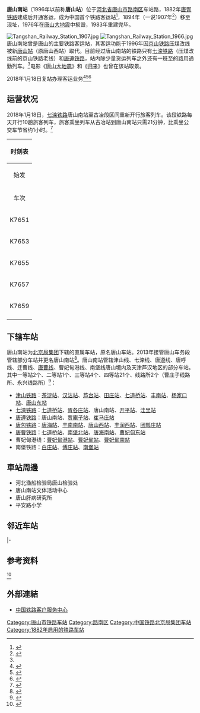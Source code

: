 {{Infobox China railway station
|车站名称 = 唐山南站
|图片 = 唐山南站天桥和水塔.jpg
|图片介绍 = 唐山南站的站场
|其他名称 = 
|车站拼音 = Tangshannan
|英文名称 = Tangshannan Railway Station<ref>{{Cite web |url=http://news.sina.com.cn/o/2012-09-18/080725196193.shtml |title=铁道部:火车站名含"东西南北"统一改用拼音 |accessdate=2016-05-01 |archive-date=2017-07-30 |archive-url=https://web.archive.org/web/20170730073100/http://news.sina.com.cn/o/2012-09-18/080725196193.shtml |dead-url=no }}</ref><ref>{{cite journal |author=[[铁道部运输局|铁道部运输局]] |journal = 铁路客货运输专刊 |year=2012 |issue=4 |title = 关于明确铁路车站站名英文译法的通知 |id = 运营运调电[2012]1911号 |page = 6}}</ref>
|车站代码 = 10793<ref>{{cite book|title=中华人民共和国铁路车站代码（GB/T 10302-2010）|publisher=中国标准出版社|year=2010|isbn=155066140495|ignore-isbn-error=true|pages=35}}</ref>
|电报码 = TKP<ref>{{cite book|author=[[中华人民共和国铁道部|中华人民共和国铁道部]]|title=铁路电报站名略号（2012）|publisher=中国铁道出版社|location=北京|year=2012|unified=15113·3468|pages=124}}</ref>
|拼音码 = TSN
|车站类型 = 客、货运站
|技术性质 = 
|业务性质 = 
|始建时间 = 1881年
|开通运营 = 1882年
|rebuilt = 1882—1894年（现站址）<br>1983年11月15日（震后重建）
|former = 唐山站（1882年-1996年）
|车站位置 = [[河北省|河北省]][[唐山市|唐山市]][[路南区|路南区]]车站路
|坐标 = {{coord|39.612323483478896|N|118.19614094580653|E|format=dms|display=inline,title}}
|归属 = [[北京局集团|北京局集团]]直属
|线路 = [[七滦铁路|七滦铁路]]（[[京山铁路|京山铁路]]旧线）<br>[[唐遵铁路|唐遵铁路]]
|车站等级 = 一等站
|使用状态 = 
|股道数目 = 
|正线 = 
|到发线 = 
|其它线 = 
|月台数目 = 
|侧式站台 = 
|岛式站台 = 
|站台面 = 
|网站 = 
|站线配置图 = 
}}
'''唐山南站'''（1996年以前称'''唐山站'''）位于[[河北省|河北省]][[唐山市|唐山市]][[路南区|路南区]]车站路，1882年[[唐胥铁路|唐胥铁路]]建成后开通客运，成为中国首个铁路客运站<ref name="tsn_origin">{{cite news|author=师源|url=http://ts.yzdsb.com.cn/system/2015/12/10/014343055.shtml|title=唐山南站：中国铁路客运的源头|publisher=[[燕赵都市报|燕赵都市报]]冀东版|date=2015-12-10|accessdate=2016-05-01}}{{dead link|date=2017年12月 |bot=InternetArchiveBot |fix-attempted=yes }}</ref>，1894年（一说1907年<ref>{{cite news|title=唐山之最:中国第一座火车站——唐山站|url=http://tangshan.huanbohainews.com.cn/system/2009/06/28/010390282.shtml|publisher=[[唐山晚报|唐山晚报]]|date=2009-06-28|accessdate=2016-05-01|archive-date=2021-01-17|archive-url=https://web.archive.org/web/20210117133504/http://tangshan.huanbohainews.com.cn/system/2009/06/28/010390282.shtml|dead-url=no}}</ref>）移至现址，1976年在[[唐山大地震|唐山大地震]]中损毁，1983年重建完毕。

[[File:Tangshan_Railway_Station_1907.jpg|thumb]]
[[File:Tangshan_Railway_Station_1966.jpg|thumb]]
唐山南站曾是唐山的主要铁路客运站，其客运功能于1996年因[[京山铁路|京山铁路]]压煤改线被新[[唐山站|唐山站]]（原唐山西站）取代。目前经过唐山南站的铁路只有[[七滦铁路|七滦铁路]]（压煤改线前的京山铁路老线）和[[唐遵铁路|唐遵铁路]]，站内除少量货运列车之外还有一班{{站|贾庵子}}至{{站|古冶}}的路用通勤列车。<ref name="tsn_origin"/>电影《[[唐山大地震_(电影)|唐山大地震]]》和《[[归来_(电影)|归来]]》也曾在该站取景。

2018年1月18日复站办理客运业务<ref>{{Cite web|title=百年老站唐山南站重启客运，21分钟驶达古冶票价仅售4元|url=http://news.163.com/18/0118/19/D8F41N1C000187VE.html|accessdate=2019-06-07|author=[[澎湃新闻|澎湃新闻]]|date=2018-01-18|last=|format=|work=|publisher=[[网易新闻|网易新闻]]|language=|archive-url=https://web.archive.org/web/20180126185255/http://news.163.com/18/0118/19/D8F41N1C000187VE.html|archive-date=2018-01-26|dead-url=yes}}</ref><ref>{{Cite web |url=https://www.sohu.com/a/217307703_717569 |title=唐山南至古冶火车站绿皮车明日正式恢复运营！ |accessdate=2018-01-26 |archive-date=2019-12-06 |archive-url=https://web.archive.org/web/20191206120932/http://www.sohu.com/a/217307703_717569 |dead-url=no }}</ref><ref>{{Cite web |url=http://news.sina.com.cn/c/2018-01-20/doc-ifyquixe5133083.shtml |title=百年老站唐山南站重启客运业务 |accessdate=2018-01-26 |archive-date=2019-09-16 |archive-url=https://web.archive.org/web/20190916004305/http://news.sina.com.cn/c/2018-01-20/doc-ifyquixe5133083.shtml |dead-url=no }}</ref>

==运营状况==
2018年1月18日，[[七滦铁路|七滦铁路]]唐山南站至古冶段区间重新开行旅客列车。该段铁路每天开行10趟旅客列车，旅客乘坐列车从古冶站到唐山南站只需21分钟，比乘坐公交车节省约1小时。<ref>{{Cite web|url =http://www.peoplerail.com/rail/show-456-367554-1.html|title =河北唐山百年铁路重新开行旅客列车|author =杨世尧|date =2018-01-29|publisher =人民铁道网|accessdate =2018-05-20|archive-date =2019-09-15|archive-url =https://web.archive.org/web/20190915035351/http://www.peoplerail.com/rail/show-456-367554-1.html|dead-url =no}}</ref>
{| class="wikitable" style=" text-align: center;"
|-
!align=center  colspan=6 | 时刻表
|-
!colspan=3 | 始发 !!colspan=3|终到
|-
! 车次!!开点!!到点!! 车次!!开点!!到点
|-
|K7651
|7:10唐山南开
|7:36古冶到
|K7652
|7:55古冶开
|8:21唐山南到
|-
|K7653
|10:50唐山南开
|11:16古冶到
|K7654
|11:40古冶开
|12:06唐山南到
|-
|K7655
|13:30唐山南开
|13:56古冶到
|K7656
|15:00古冶开
|15:26唐山南到
|-
|K7657
|16:30唐山南开
|16:56古冶到
|K7658
|17:50古冶开
|18:16唐山南到
|-
|K7659
|18:50唐山南开
|19:16古冶到
|K7660
|19:50古冶开
|20:16唐山南到
|-
|}

==下辖车站==
唐山南站为[[北京局集团|北京局集团]]下辖的直属车站，原名唐山车站。2013年接管唐山车务段管辖部分车站并更名唐山南站<ref>{{cite book|author=唐山市地方志办公室|title=唐山年鉴2014|publisher=新华出版社|year=2014|isbn=978-7-5166-1269-9}}</ref>。唐山南站管辖津山线、七滦线、唐遵线、唐呼线、迁曹线、[[唐曹铁路|唐曹线]]、曹妃甸港线、南堡线唐山境内及天津芦汉地区的部分车站。其中一等站2个、二等站1个、三等站4个、四等站21个、线路所2个（曹庄子线路所、永兴线路所）<ref>{{cite book|author=唐山市地方志办公室|title=唐山年鉴2020|year=2020|publisher=新华出版社|isbn=978-7-5166-5387-6}}</ref>：
*[[津山铁路|津山铁路]]：[[茶淀站|茶淀站]]、[[汉沽站|汉沽站]]、[[芦台站|芦台站]]、[[田庄站|田庄站]]、[[七道桥站|七道桥站]]、[[丰南站_(河北省)|丰南站]]、[[杨家口站|杨家口站]]、[[唐山东站|唐山东站]]
*[[七滦铁路|七滦铁路]]：[[七道桥站|七道桥站]]、[[胥各庄站|胥各庄站]]、唐山南站、[[开平站|开平站]]、[[洼里站|洼里站]]
*[[唐遵铁路|唐遵铁路]]：唐山南站、[[贾庵子站|贾庵子站]]、[[崔马庄站|崔马庄站]]
*[[唐包铁路|唐包铁路]]：[[唐海站|唐海站]]、[[丰南南站|丰南南站]]、[[唐山西站_(唐包铁路)|唐山西站]]、[[丰润西站|丰润西站]]、[[团瓢庄站|团瓢庄站]]
*[[唐曹铁路|唐曹铁路]]：[[七道桥站|七道桥站]]、[[南堡北站|南堡北站]]、[[唐海南站|唐海南站]]、[[曹妃甸东站|曹妃甸东站]]
*曹妃甸港线：[[曹妃甸港站|曹妃甸港站]]、[[曹妃甸站|曹妃甸站]]、[[曹妃甸南站|曹妃甸南站]]
*南堡铁路：[[白庄站|白庄站]]、[[傅庄站|傅庄站]]、[[南堡站|南堡站]]

==車站周邊==
* 河北渔船检验局唐山检验处
* 唐山南站文体活动中心
* 唐山肝病研究所
* 平安路小学

== 邻近车站 ==
{{start rail box|[[File:China_Railways.svg|16px]] [[中国铁路|中国铁路]]}}
{{s-inop|[[胥各庄站|胥各庄站]]|{{站|七道桥}}方向}}
{{s-line|[[七滦铁路|七滦铁路]]<br />← 9km 唐山南站 9km →}}
{{s-inop|[[开平站|开平站]]|{{站|滦县}}方向}}
|-
{{terminus}}
{{s-line|[[唐遵铁路|唐遵铁路]]<br />{{0}}{{0}} {{0}}{{0}}{{0}}{{0}} 唐山南站 15km →}}
{{s-inop|[[贾庵子站|贾庵子站]]|{{站|石人沟}}方向}}
{{end box}}
== 参考资料 ==
{{Commonscat|Tangshannan Railway Station}}<ref>{{Cite web|title=唐山南站见证百年铁路发展史|url=http://www.peoplerail.com/rail/show-474-401634-1.html|accessdate=2019-08-26|author=|date=2019-03-21|format=|publisher=[[人民铁道|人民铁道]]|language=|archive-date=2019-03-21|archive-url=https://web.archive.org/web/20190321075854/http://www.peoplerail.com/rail/show-474-401634-1.html|dead-url=no}}</ref>{{reflist}}

==外部連結==
* [http://www.12306.cn/mormhweb/ 中国铁路客户服务中心]{{Wayback|url=http://www.12306.cn/mormhweb/ |date=20180205163941 }}
{{七滦铁路}}
{{唐遵铁路}}
{{唐山}}
[[Category:唐山市铁路车站|Category:唐山市铁路车站]]
[[Category:路南区|Category:路南区]]
[[Category:中国铁路北京局集团车站|Category:中国铁路北京局集团车站]]
[[Category:1882年启用的铁路车站|Category:1882年启用的铁路车站]]